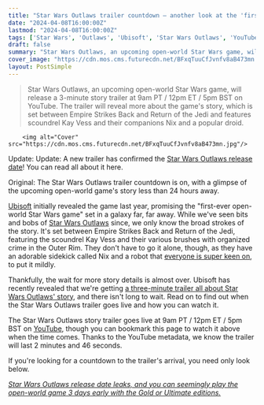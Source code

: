 ```yaml
---
title: "Star Wars Outlaws trailer countdown – another look at the 'first-ever open-world Star Wars game' is nearly here"
date: "2024-04-08T16:00:00Z"
lastmod: "2024-04-08T16:00:00Z"
tags: ['Star Wars', 'Outlaws', 'Ubisoft', 'Star Wars Outlaws', 'YouTube']
draft: false
summary: "Star Wars Outlaws, an upcoming open-world Star Wars game, will release a 3-minute story trailer at 9am PT / 12pm ET / 5pm BST on YouTube. The trailer will reveal more about the game's story, which is set between Empire Strikes Back and Return of the Jedi and features scoundrel Kay Vess and their companions Nix and a popular droid."
cover_image: "https://cdn.mos.cms.futurecdn.net/BFxqTuuCfJvnfv8aB473mn.jpg" 
layout: PostSimple
---
```

> Star Wars Outlaws, an upcoming open-world Star Wars game, will release a 3-minute story trailer at 9am PT / 12pm ET / 5pm BST on YouTube. The trailer will reveal more about the game's story, which is set between Empire Strikes Back and Return of the Jedi and features scoundrel Kay Vess and their companions Nix and a popular droid.


        <img alt="Cover" src="https://cdn.mos.cms.futurecdn.net/BFxqTuuCfJvnfv8aB473mn.jpg"/>
        
Update: Update: A new trailer has confirmed the [Star Wars Outlaws release date](https://www.gamesradar.com/star-wars-outlaws-release-date-trailer/)! You can read all about it here.

Original: The Star Wars Outlaws trailer countdown is on, with a glimpse of the upcoming open-world game's story less than 24 hours away. 

[Ubisoft](https://www.gamesradar.com/uk/tag/ubisoft/) initially revealed the game last year, promising the "first-ever open-world Star Wars game" set in a galaxy far, far away. While we've seen bits and bobs of [Star Wars Outlaws](https://www.gamesradar.com/star-wars-outlaws-guide/) since, we only know the broad strokes of the story. It's set between Empire Strikes Back and Return of the Jedi, featuring the scoundrel Kay Vess and their various brushes with organized crime in the Outer Rim. They don't have to go it alone, though, as they have an adorable sidekick called Nix and a robot that [everyone is super keen on](https://www.gamesradar.com/star-wars-outlaws-lead-is-kinda-surprised-everyone-wants-to-bang-the-droid/), to put it mildly. 

Thankfully, the wait for more story details is almost over. Ubisoft has recently revealed that we're getting [a three-minute trailer all about Star Wars Outlaws' story](https://www.gamesradar.com/star-wars-outlaws-gets-a-3-minute-trailer-all-about-the-story-in-4-days-way-ahead-of-ubisofts-big-summer-showcase/), and there isn't long to wait. Read on to find out when the Star Wars Outlaws trailer goes live and how you can watch it.

The Star Wars Outlaws story trailer goes live at 9am PT / 12pm ET / 5pm BST on [YouTube](https://www.gamesradar.com/uk/tag/youtube/), though you can bookmark this page to watch it above when the time comes. Thanks to the YouTube metadata, we know the trailer will last 2 minutes and 46 seconds. 

If you're looking for a countdown to the trailer's arrival, you need only look below.

[<em>Star Wars Outlaws release date leaks, and you can seemingly play the open-world game 3 days early with the Gold or Ultimate editions.</em>](https://www.gamesradar.com/star-wars-outlaws-release-date-leaks-and-you-can-seemingly-play-the-open-world-game-3-days-early-with-the-gold-or-ultimate-editions/)
        